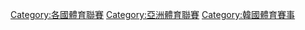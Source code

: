 [[Category:各國體育聯賽|Category:各國體育聯賽]]
[[Category:亞洲體育聯賽|Category:亞洲體育聯賽]]
[[Category:韓國體育賽事|Category:韓國體育賽事]]